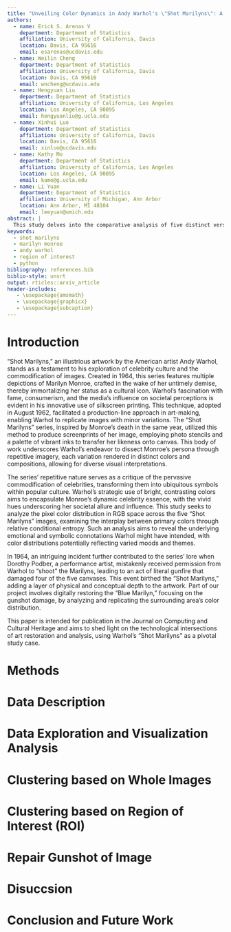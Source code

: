 ```yaml
---
title: "Unveiling Color Dynamics in Andy Warhol's \"Shot Marilyns\": A Study on Visual Variations and Perception"
authors:
  - name: Erick S. Arenas V
    department: Department of Statistics
    affiliation: University of California, Davis
    location: Davis, CA 95616
    email: esarenas@ucdavis.edu
  - name: Weilin Cheng
    department: Department of Statistics
    affiliation: University of California, Davis
    location: Davis, CA 95616
    email: wncheng@ucdavis.edu
  - name: Hengyuan Liu
    department: Department of Statistics
    affiliation: University of California, Los Angeles
    location: Los Angeles, CA 90095
    email: hengyuanliu@g.ucla.edu
  - name: Xinhui Luo
    department: Department of Statistics
    affiliation: University of California, Davis
    location: Davis, CA 95616
    email: xinluo@ucdavis.edu
  - name: Kathy Mo
    department: Department of Statistics
    affiliation: University of California, Los Angeles
    location: Los Angeles, CA 90095
    email: kamo@g.ucla.edu
  - name: Li Yuan
    department: Department of Statistics
    affiliation: University of Michigan, Ann Arbor
    location: Ann Arbor, MI 48104
    email: leeyuan@umich.edu
abstract: |
  This study delves into the comparative analysis of five distinct versions of Andy Warhol's "Shot Marilyns," focusing on the intricacies of their color composition and distribution. Employing a range of analytical methods, including relative conditional entropy, this research investigates the unique color distributions and interrelations present in each artwork. Through the clustering of the artworks and the meticulous examination of specified regions of interest (ROIs)—namely, the backgrounds, hair, eyeshadow, and faces—we have unearthed profound insights into the constructional variances and similarities among the images. Our findings reveal that the presupposed uniformity in the coloration of certain elements stands contradicted, thereby underscoring the complexity and illusionary nature of color perception in visual art.
keywords:
  - shot marilyns
  - marilyn monroe
  - andy warhol
  - region of interest
  - python
bibliography: references.bib
biblio-style: unsrt
output: rticles::arxiv_article
header-includes:
   - \usepackage{amsmath}
   - \usepackage{graphicx}
   - \usepackage{subcaption}
---
```


# Introduction

"Shot Marilyns," an illustrious artwork by the American artist Andy Warhol, stands as a testament to his exploration of celebrity culture and the commodification of images. Created in 1964, this series features multiple depictions of Marilyn Monroe, crafted in the wake of her untimely demise, thereby immortalizing her status as a cultural icon. Warhol's fascination with fame, consumerism, and the media's influence on societal perceptions is evident in his innovative use of silkscreen printing. This technique, adopted in August 1962, facilitated a production-line approach in art-making, enabling Warhol to replicate images with minor variations. The "Shot Marilyns" series, inspired by Monroe's death in the same year, utilized this method to produce screenprints of her image, employing photo stencils and a palette of vibrant inks to transfer her likeness onto canvas. This body of work underscores Warhol's endeavor to dissect Monroe's persona through repetitive imagery, each variation rendered in distinct colors and compositions, allowing for diverse visual interpretations.

The series' repetitive nature serves as a critique of the pervasive commodification of celebrities, transforming them into ubiquitous symbols within popular culture. Warhol's strategic use of bright, contrasting colors aims to encapsulate Monroe's dynamic celebrity essence, with the vivid hues underscoring her societal allure and influence. This study seeks to analyze the pixel color distribution in RGB space across the five "Shot Marilyns" images, examining the interplay between primary colors through relative conditional entropy. Such an analysis aims to reveal the underlying emotional and symbolic connotations Warhol might have intended, with color distributions potentially reflecting varied moods and themes.

In 1964, an intriguing incident further contributed to the series' lore when Dorothy Podber, a performance artist, mistakenly received permission from Warhol to "shoot" the Marilyns, leading to an act of literal gunfire that damaged four of the five canvases. This event birthed the "Shot Marilyns," adding a layer of physical and conceptual depth to the artwork. Part of our project involves digitally restoring the "Blue Marilyn," focusing on the gunshot damage, by analyzing and replicating the surrounding area's color distribution.

This paper is intended for publication in the Journal on Computing and Cultural Heritage and aims to shed light on the technological intersections of art restoration and analysis, using Warhol's "Shot Marilyns" as a pivotal study case.

\begin{figure}[ht]
  \centering
  \begin{subfigure}{0.3\textwidth}
    \centering
    \includegraphics[width=125px]{main_files/figure-latex/1_1_orange_marilyn.jpg}
    \caption{Figure 1.1: Orange Marilyn}
    \label{fig:1_1_orange_marilyn}
  \end{subfigure}
  \hfill
  \begin{subfigure}{0.3\textwidth}
    \centering
    \includegraphics[width=125px]{main_files/figure-latex/1_2_red_marilyn.jpg}
    \caption{Figure 1.2: Red Marilyn}
    \label{fig:1_2_red_marilyn}
  \end{subfigure}
  \hfill
  \begin{subfigure}{0.3\textwidth}
    \centering
    \includegraphics[width=125px]{main_files/figure-latex/1_3_turq_marilyn.jpg}
    \caption{Figure 1.3: Turquoise Marilyn}
    \label{fig:1_3_turq_marilyn}
  \end{subfigure}

  \vspace{1em} % Add some vertical space between rows

  \begin{minipage}{0.6\textwidth}
    \centering
    \begin{subfigure}{0.45\textwidth}
      \centering
      \includegraphics[width=125px]{main_files/figure-latex/1_4_blue_marilyn.jpg}
      \caption{Figure 1.4: Blue Marilyn}
      \label{fig:1_4_blue_marilyn}
    \end{subfigure}
    \hfill
    \begin{subfigure}{0.45\textwidth}
      \centering
      \includegraphics[width=125px]{main_files/figure-latex/1_5_eggblue_marilyn.jpg}
      \caption{Figure 1.5: Eggblue Marilyn}
      \label{fig:1_5_eggblue_marilyn}
    \end{subfigure}
  \end{minipage}

  \caption{Different color variations of Marilyn Monroe}
  \label{fig:marilyn_variations}
\end{figure}

# Methods

# Data Description

# Data Exploration and Visualization Analysis

# Clustering based on Whole Images

# Clustering based on Region of Interest (ROI)

# Repair Gunshot of Image

# Disuccsion

# Conclusion and Future Work
